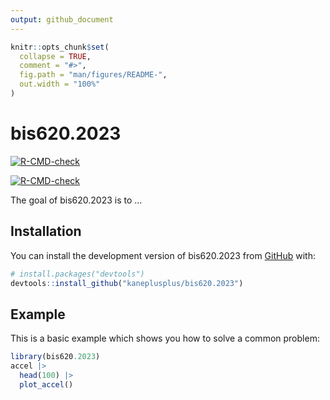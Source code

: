 ```yaml
---
output: github_document
---
```


<!-- README.md is generated from README.Rmd. Please edit that file -->

```r
knitr::opts_chunk$set(
  collapse = TRUE,
  comment = "#>",
  fig.path = "man/figures/README-",
  out.width = "100%"
)
```

# bis620.2023

<!-- badges: start -->
[![R-CMD-check](https://github.com/EmilyLin05/bis620.2023/actions/workflows/R-CMD-check.yaml/badge.svg)](https://github.com/EmilyLin05/bis620.2023/actions/workflows/R-CMD-check.yaml)
<!-- badges: end -->

<!-- badges: start -->
[![R-CMD-check](https://github.com/EmilyLin05/bis620.2023/actions/workflows/test-coverage.yaml/badge.svg)](https://github.com/EmilyLin05/bis620.2023/actions/workflows/test-coverage.yaml)
<!-- badges: end -->

The goal of bis620.2023 is to ...

## Installation

You can install the development version of bis620.2023 from [GitHub](https://github.com/) with:

``` r
# install.packages("devtools")
devtools::install_github("kaneplusplus/bis620.2023")
```

## Example

This is a basic example which shows you how to solve a common problem:

```r
library(bis620.2023)
accel |> 
  head(100) |> 
  plot_accel()
```

